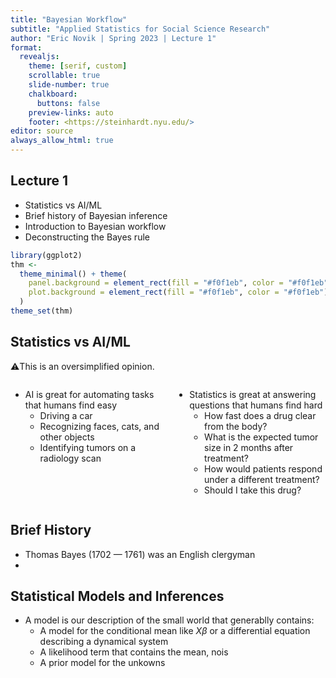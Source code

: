 ```yaml
---
title: "Bayesian Workflow"
subtitle: "Applied Statistics for Social Science Research"
author: "Eric Novik | Spring 2023 | Lecture 1"
format:
  revealjs: 
    theme: [serif, custom]
    scrollable: true
    slide-number: true
    chalkboard: 
      buttons: false
    preview-links: auto
    footer: <https://steinhardt.nyu.edu/>
editor: source
always_allow_html: true
---
```


## Lecture 1

::: incremental
-   Statistics vs AI/ML
-   Brief history of Bayesian inference
-   Introduction to Bayesian workflow
-   Deconstructing the Bayes rule
:::

```r
library(ggplot2)
thm <-
  theme_minimal() + theme(
    panel.background = element_rect(fill = "#f0f1eb", color = "#f0f1eb"),
    plot.background = element_rect(fill = "#f0f1eb", color = "#f0f1eb")
  )
theme_set(thm)
```

## Statistics vs AI/ML {.smaller}

⚠️This is an oversimplified opinion.

::: columns
::: {.column width="50%"}
::: incremental
-   AI is great for automating tasks that humans find easy
    -   Driving a car
    -   Recognizing faces, cats, and other objects
    -   Identifying tumors on a radiology scan
:::
:::

::: {.column width="50%"}
::: incremental
-   Statistics is great at answering questions that humans find hard
    -   How fast does a drug clear from the body?
    -   What is the expected tumor size in 2 months after treatment?
    -   How would patients respond under a different treatment?
    -   Should I take this drug?
:::
:::
:::

## Brief History
- Thomas Bayes (1702 --- 1761) was an English clergyman
- 

## Statistical Models and Inferences

-   A model is our description of the small world that generablly contains:
    -   A model for the conditional mean like $X\beta$ or a differential equation describing a dynamical system
    -   A likelihood term that contains the mean, nois
    -   A prior model for the unkowns
